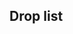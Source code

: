 ==Drop list==
{{Section}}
{{Map/Drops
|no_legend = true
|filter_button = true
|nodes = E, G, L
|boss = G, L
|Abukuma: E/Medium{Medium: S 0.9% (27/2976) / Hard: S 1.4% (373/26138)} S, G/Casual{Casual: S 1.5% (42/2804) / Easy: S 1.3% (41/3243) / Medium: S 1.1% (29/2760) / Hard: S 1.5% (323/22159)} S
|Akashi: G/Casual{Casual: S 1.6% (44/2804) / Easy: S 0.9% (30/3243) / Medium: S 1.7% (46/2760) / Hard: S 0.6% (131/22159)} S
|Akatsuki: L/Casual{Casual: S 2% (33/1080) / Easy: 0.9% (32/3376) / Medium: 1.5% (110/7208) / Hard: 1.3% (907/71052)}
|Akebono: C/Casual{Casual: S 1.8% (99/5575) / Easy: S 1.3% (107/7944) / Medium: S 1.3% (139/10334) / Hard: S 1.4% (1244/88406)} S, E/Casual{Casual: S 1.2% (40/3277) / Easy: S 1.5% (57/3780) / Medium: S 1.6% (58/2976) / Hard: S 1.4% (476/26138)} S, G/Casual{Casual: S 1.6% (47/2804) / Easy: S 1.6% (52/3243) / Medium: S 1.4% (45/2760) / Hard: S 1.4% (424/22159)} S, H/Casual{Casual: S 1.5% (46/3165) / Easy: S 1.5% (76/5237) / Medium: S 1.4% (115/8293) / Hard: S 1.4% (1100/76866)} S
|Akigumo: G/Casual{Hard: S 0.3% (71/22159)} S, L/Easy{Hard: S 0.9% (214/24589)} S
|Amagiri: L/Casual{Casual: S 3.4% (37/1080) / Easy: S 4.3% (76/1751) / Medium: S 3.8% (93/2425) / Hard: S 3.3% (813/24589)} S
|Aoba: L/Casual{Casual: S 1.3% (29/1080) / Easy: S 2.1% (67/1751) / Medium: S 2.6% (158/2425) / Hard: S 2.1% (1427/24589)} S
|Arare: 
|Arashio: 
|Asagumo: L/Casual{Casual: S 1.9% (21/1080) / Easy: S 1.9% (33/1751) / Medium: S 3.4% (128/2425) / Hard: S 4.9% (2095/24589)} S
|Asashio: L/Casual{Casual: 0.9% (17/1911) / Easy: 1.1% (36/3376) / Medium: 1.5% (110/7208) / Hard: 1.2% (847/71052)}
|Ashigara: L/Casual{Casual: S 1.6% (41/1080) / Easy: S 1.8% (61/1751) / Medium: S 2.6% (159/2425) / Hard: S 2.2% (1426/24589)} S
|Atago: L/Casual{Casual: S 4% (76/1080) / Easy: S 3.7% (118/1751) / Medium: S 3.7% (293/2425) / Hard: S 4% (2852/24589)} S
|Ayanami: C/Casual{Casual: S 1.2% (67/5575) / Easy: S 1.5% (121/7944) / Medium: S 1.5% (159/10334) / Hard: S 1.4% (1224/88406)} S, E/Casual{Casual: S 1.3% (43/3277) / Easy: S 1.6% (64/3780) / Medium: S 1.7% (54/2976) / Hard: S 1.4% (505/26138)} S, G/Casual{Casual: S 1.5% (43/2804) / Easy: S 1.3% (45/3243) / Medium: S 1.3% (45/2760) / Hard: S 1.3% (382/22159)} S, H/Easy{Easy: S 0.4% (22/5237) / Medium: S 1.4% (117/8293) / Hard: S 1.4% (1054/76866)} S, L/Casual{Casual: S 3.1% (49/1080) / Easy: S 1.5% (66/1751) / Medium: S 1% (108/2425) / Hard: 1.4% (967/71052)}
|Chikuma: L/Casual{Casual: S 5.5% (91/1080) / Easy: S 3.5% (124/1751) / Medium: S 3.3% (259/2425) / Hard: S 3.9% (2786/24589)} S
|Chitose: E/Casual{Casual: S 0.8% (25/3277) / Easy: S 1.3% (49/3780) / Medium: S 1.5% (45/2976) / Hard: S 1.4% (372/26138)} S, G/Casual{Casual: S 1.2% (35/2804) / Easy: S 1.4% (47/3243) / Medium: S 1.4% (39/2760) / Hard: S 1.4% (312/22159)} S, L/Casual{Casual: 0.9% (17/1911) / Easy: 1% (35/3376) / Medium: 1.2% (90/7208) / Hard: 1.3% (921/71052)}
|Chiyoda: E/Casual{Casual: S 1.4% (46/3277) / Easy: S 1.5% (58/3780) / Medium: S 1.5% (46/2976) / Hard: S 1.4% (357/26138)} S, G/Casual{Casual: S 1.3% (37/2804) / Easy: S 1.5% (49/3243) / Medium: S 1.3% (37/2760) / Hard: S 1.3% (298/22159)} S, L/Casual{Casual: 1% (19/1911) / Easy: 1.1% (37/3376) / Medium: 1.3% (97/7208) / Hard: 1.3% (902/71052)}
|Choukai: L/Casual{Casual: S 2.3% (40/1080) / Easy: S 1.5% (59/1751) / Medium: S 1.8% (123/2425) / Hard: S 2% (1440/24589)} S
|Etorofu: G/Casual{Casual: S 1.2% (33/2804) / Easy: S 1.2% (40/3243) / Medium: S 1.7% (47/2760) / Hard: S 1.9% (422/22159)} S, L/Casual{Casual: S 1.9% (20/1080) / Easy: S 3.9% (69/1751) / Medium: S 3.8% (92/2425) / Hard: S 3.3% (810/24589)} S
|Fubuki: E/Casual{Casual: S 1.5% (48/3277) / Easy: S 1.2% (45/3780) / Medium: S 1.4% (47/2976) / Hard: S 1.5% (495/26138)} S, G/Casual{Casual: S 1.2% (36/2804) / Easy: S 1.2% (40/3243) / Medium: S 1.6% (51/2760) / Hard: S 1.4% (382/22159)} S, L/Casual{Casual: S 2.9% (37/1080) / Easy: S 2.2% (68/1751) / Medium: S 2% (135/2425) / Hard: S 2% (1478/24589)} S
|Fujinami: L/Casual{Casual: S 2.1% (40/1080) / Easy: S 2.1% (73/1751) / Medium: S 1.6% (139/2425) / Hard: S 2.1% (1438/24589)} S
|Fumizuki: 
|Furutaka: L/Casual{Casual: S 1.9% (46/1080) / Easy: S 2.6% (86/1751) / Medium: S 2.4% (160/2425) / Hard: S 1.8% (1389/24589)} S
|Haguro: L/Casual{Casual: S 2% (43/1080) / Easy: S 2.1% (61/1751) / Medium: S 1.6% (132/2425) / Hard: S 2% (1448/24589)} S
|Hamanami: L/Casual{Casual: S 4.3% (61/1080) / Easy: S 3.5% (88/1751) / Medium: S 3.8% (188/2425) / Hard: S 3.7% (1821/24589)} S
|Haruna: L/Casual{Casual: S 1.2% (13/1080) / Easy: S 1.6% (28/1751) / Medium: S 1.6% (39/2425) / Hard: S 2.1% (510/24589)} S
|Harusame: E/Casual{Casual: S 1.4% (46/3277) / Easy: S 1.2% (47/3780) / Medium: S 1% (30/2976) / Hard: S 1.4% (366/26138)} S, G/Casual{Casual: S 1.4% (40/2804) / Easy: S 1.5% (48/3243) / Medium: S 1.6% (44/2760) / Hard: S 1.4% (372/22159)} S, L/Casual{Casual: S 2.5% (28/1080) / Easy: S 2.1% (39/1751) / Medium: S 1.8% (49/2425) / Hard: S 2.2% (580/24589)} S
|Hatsuharu: L/Casual{Casual: S 1.4% (37/1080) / Easy: 0.8% (27/3376) / Medium: 1.1% (81/7208) / Hard: 1.4% (967/71052)}
|Hatsuyuki: C/Casual{Casual: S 1.5% (82/5575) / Easy: S 1.4% (113/7944) / Medium: S 1.5% (155/10334) / Hard: S 1.4% (1242/88406)} S, E/Casual{Casual: S 1.7% (55/3277) / Easy: S 1.6% (61/3780) / Medium: S 1.3% (42/2976) / Hard: S 1.4% (498/26138)} S, G/Casual{Casual: S 1.2% (39/2804) / Easy: S 1.2% (43/3243) / Medium: S 1.4% (46/2760) / Hard: S 1.2% (388/22159)} S, L/Casual{Casual: 0.7% (14/1911) / Easy: 1.1% (36/3376) / Medium: 1.5% (108/7208) / Hard: 1.3% (909/71052)}
|Hayasui: G/Casual{Casual: S 0.2% (5/2804) / Easy: S 0.7% (23/3243) / Medium: S 1.5% (42/2760) / Hard: S 1.2% (270/22159)} S
|Hibiki: 
|Hiei: L/Casual{Casual: S 2.4% (26/1080) / Easy: S 2.4% (42/1751) / Medium: S 1.7% (42/2425) / Hard: S 1.9% (477/24589)} S
|Houshou: E/Casual{Casual: S 1.3% (43/3277) / Easy: S 1.5% (55/3780) / Medium: S 1.6% (49/2976) / Hard: S 1.4% (357/26138)} S, G/Casual{Casual: S 1.5% (42/2804) / Easy: S 1.4% (44/3243) / Medium: S 1.5% (42/2760) / Hard: S 1.4% (302/22159)} S, L/Casual{Casual: S 2.1% (39/1080) / Easy: S 2% (58/1751) / Medium: S 2.1% (134/2425) / Hard: S 2% (1442/24589)} S
|Ikazuchi: 
|Inazuma: 
|Isonami: C/Casual{Casual: S 1.4% (78/5575) / Easy: S 1.4% (108/7944) / Medium: S 1.4% (142/10334) / Hard: S 1.3% (1167/88406)} S, E/Casual{Casual: S 1.1% (36/3277) / Easy: S 1.4% (56/3780) / Medium: S 1.1% (40/2976) / Hard: S 1.3% (441/26138)} S, G/Casual{Casual: S 1.1% (36/2804) / Easy: S 1.1% (37/3243) / Medium: S 1.5% (50/2760) / Hard: S 1.4% (415/22159)} S, H/Hard{Hard: S 1.4% (1063/76866)} S, L/Casual{Casual: 0.9% (17/1911) / Easy: 1.1% (36/3376) / Medium: 1.1% (80/7208) / Hard: 1.3% (937/71052)}
|Isuzu: E/Casual{Casual: S 1% (34/3277) / Easy: S 1.6% (62/3780) / Medium: S 1.6% (48/2976) / Hard: S 1.4% (363/26138)} S, G/Casual{Casual: S 1.2% (38/2804) / Easy: S 1.2% (42/3243) / Medium: S 1.3% (42/2760) / Hard: S 1.4% (422/22159)} S, L/Casual{Casual: 0.8% (16/1911) / Easy: 1.1% (38/3376) / Medium: 1.3% (91/7208) / Hard: 1.3% (955/71052)}
|Jintsuu: E/Casual{Casual: S 1.3% (42/3277) / Easy: S 1.3% (50/3780) / Medium: S 1.3% (40/2976) / Hard: S 1.3% (425/26138)} S, G/Casual{Casual: S 1.4% (41/2804) / Easy: S 1.4% (45/3243) / Medium: S 1.6% (49/2760) / Hard: S 1.5% (420/22159)} S, L/Casual{Casual: 0.9% (18/1911) / Easy: 1.2% (40/3376) / Medium: 1.6% (115/7208) / Hard: 1.3% (935/71052)}
|Kako: L/Casual{Casual: S 1.9% (33/1080) / Easy: S 2.3% (73/1751) / Medium: S 1.5% (151/2425) / Hard: S 2.1% (1430/24589)} S
|Kazagumo: L/Casual{Casual: S 2.3% (25/1080) / Easy: S 2.9% (51/1751) / Medium: S 2.5% (61/2425) / Hard: S 2.9% (725/24589)} S
|Kikuzuki: 
|Kinu: E/Medium{Medium: S 0.7% (21/2976) / Hard: S 1.4% (373/26138)} S, G/Casual{Casual: S 1.5% (41/2804) / Easy: S 1.5% (50/3243) / Medium: S 1.7% (46/2760) / Hard: S 1.5% (330/22159)} S
|Kinugasa: L/Casual{Casual: S 1.9% (40/1080) / Easy: S 1.4% (63/1751) / Medium: S 1.7% (126/2425) / Hard: S 2.1% (1451/24589)} S
|Kirishima: L/Casual{Casual: S 1.9% (21/1080) / Easy: S 1.8% (31/1751) / Medium: S 2.1% (52/2425) / Hard: S 1.9% (467/24589)} S
|Kisaragi: L/Casual{Casual: 0.9% (18/1911)}
|Kiso: E/Casual{Casual: S 1.2% (39/3277) / Easy: S 1.5% (58/3780) / Medium: S 1.5% (46/2976) / Hard: S 1.4% (371/26138)} S, G/Casual{Casual: S 1.2% (35/2804) / Easy: S 1.7% (54/3243) / Medium: S 0.9% (31/2760) / Hard: S 1.3% (356/22159)} S, L/Casual{Casual: 0.8% (16/1911) / Easy: 1.1% (36/3376) / Medium: 1.3% (96/7208) / Hard: 1.3% (903/71052)}
|Kitakami: E/Easy{Easy: S 0.7% (27/3780) / Medium: S 1.2% (36/2976) / Hard: S 1.4% (360/26138)} S, G/Casual{Casual: S 1.2% (34/2804) / Easy: S 1.6% (52/3243) / Medium: S 1.5% (41/2760) / Hard: S 1.4% (300/22159)} S
|Kongou: L/Casual{Casual: S 2% (22/1080) / Easy: S 2.5% (44/1751) / Medium: S 1.9% (47/2425) / Hard: S 2.1% (518/24589)} S
|Kuma: E/Casual{Casual: S 1.6% (51/3277) / Easy: S 1.6% (59/3780) / Medium: S 1.4% (43/2976) / Hard: S 1.4% (376/26138)} S, G/Casual{Casual: S 1.5% (41/2804) / Easy: S 1.4% (46/3243) / Medium: S 1.4% (39/2760) / Hard: S 1.4% (312/22159)} S
|Kumano: L/Casual{Casual: S 3.1% (33/1080) / Easy: S 2.3% (41/1751) / Medium: S 2.3% (56/2425) / Hard: S 2% (488/24589)} S
|Maya: L/Casual{Casual: S 2% (33/1080) / Easy: S 1.9% (70/1751) / Medium: S 2.5% (148/2425) / Hard: S 2% (1380/24589)} S
|Mikazuki: 
|Miyuki: C/Casual{Casual: S 1.2% (66/5575) / Easy: S 1.5% (118/7944) / Medium: S 1.3% (134/10334) / Hard: S 1.4% (1208/88406)} S, E/Casual{Casual: S 1.5% (49/3277) / Easy: S 1.3% (51/3780) / Medium: S 1.6% (53/2976) / Hard: S 1.4% (487/26138)} S, G/Casual{Casual: S 1.4% (44/2804) / Easy: S 1.2% (40/3243) / Medium: S 1.2% (39/2760) / Hard: S 1.4% (394/22159)} S, L/Casual{Casual: 0.6% (11/1911) / Easy: 1% (33/3376) / Medium: 1.6% (115/7208) / Hard: 1.2% (884/71052)}
|Mochizuki: 
|Mogami: L/Casual{Casual: S 3.8% (71/1080) / Easy: S 4.1% (134/1751) / Medium: S 3.7% (282/2425) / Hard: S 3.9% (2742/24589)} S
|Murakumo: C/Casual{Casual: S 1.4% (79/5575) / Easy: S 1.4% (109/7944) / Medium: S 1.3% (132/10334) / Hard: S 1.4% (1225/88406)} S, E/Casual{Casual: S 1.3% (44/3277) / Easy: S 1.4% (54/3780) / Medium: S 1.1% (40/2976) / Hard: S 1.3% (439/26138)} S, G/Casual{Casual: S 1.5% (46/2804) / Easy: S 1.5% (49/3243) / Medium: S 1.2% (39/2760) / Hard: S 1.4% (418/22159)} S, H/Hard{Hard: S 1.4% (1087/76866)} S, L/Casual{Casual: 0.8% (15/1911) / Easy: 0.7% (23/3376) / Medium: 0.7% (48/7208)}
|Murasame: C/Casual{Casual: S 5.6% (313/5575) / Easy: S 5.8% (460/7944) / Medium: S 5.4% (556/10334) / Hard: S 5.5% (4856/88406)} S, E/Casual{Casual: S 5.8% (194/3277) / Easy: S 5.1% (197/3780) / Medium: S 4.5% (154/2976) / Hard: S 5.7% (1894/26138)} S, G/Casual{Casual: S 6.1% (179/2804) / Easy: S 5.3% (182/3243) / Medium: S 5.8% (193/2760) / Hard: S 5.7% (1667/22159)} S, H/Casual{Casual: S 5.5% (173/3165) / Easy: S 5.1% (268/5237) / Medium: S 5.9% (488/8293) / Hard: S 5.7% (4387/76866)} S
|Mutsuki: L/Casual{Casual: S 1% (32/1080) / Easy: S 1.9% (61/1751) / Medium: 1% (75/7208) / Hard: 1.3% (910/71052)}
|Myoukou: L/Casual{Casual: S 3.1% (48/1080) / Easy: S 4.1% (150/1751) / Medium: S 4% (285/2425) / Hard: S 3.9% (2769/24589)} S
|Nachi: L/Casual{Casual: S 1.9% (37/1080) / Easy: S 1.7% (51/1751) / Medium: S 1.9% (146/2425) / Hard: S 1.8% (1449/24589)} S
|Nagara: E/Casual{Casual: S 1.7% (56/3277) / Easy: S 1.3% (48/3780) / Medium: S 1.2% (35/2976) / Hard: S 1.4% (367/26138)} S, G/Casual{Casual: S 1.2% (35/2804) / Easy: S 1.4% (44/3243) / Medium: S 1.7% (47/2760) / Hard: S 1.3% (292/22159)} S
|Naka: E/Casual{Casual: S 1.3% (41/3277) / Easy: S 1% (38/3780) / Medium: S 0.9% (28/2976) / Hard: S 1.4% (467/26138)} S, G/Casual{Casual: S 1% (32/2804) / Easy: S 1.7% (55/3243) / Medium: S 1.1% (41/2760) / Hard: S 1.3% (411/22159)} S, L/Casual{Casual: 1% (20/1911) / Easy: 0.9% (32/3376) / Medium: 1.4% (99/7208) / Hard: 1.3% (936/71052)}
|Natori: E/Casual{Casual: S 1.1% (35/3277) / Easy: S 1.6% (59/3780) / Medium: S 1.2% (36/2976) / Hard: S 1.3% (331/26138)} S, G/Casual{Casual: S 1.2% (40/2804) / Easy: S 1.4% (46/3243) / Medium: S 1.1% (36/2760) / Hard: S 1.4% (425/22159)} S, L/Casual{Casual: 0.6% (11/1911) / Easy: 1% (34/3376) / Medium: 1.3% (96/7208) / Hard: 1.3% (905/71052)}
|Nenohi: 
|None: B/Casual{Casual: 100% (4296/4296) / Easy: 100% (6807/6807) / Medium: 100% (11828/11828) / Hard: 100% (110208/110208)} S, C/Casual{Casual: 100% (4238/5792) / Easy: 100% (6090/8328) / Medium: 100% (9364/12187) / Hard: 100% (98155/122767)} S, D/Casual{Casual: 100% (50/50) / Easy: 100% (82/82) / Medium: 100% (29/29) / Hard: 100% (114/114)} S, E/Casual{Casual: 83.6% (1716/3417) / Easy: 78% (1947/4018) / Medium: 74.3% (1767/3559) / Hard: 71.7% (19123/37439)} S, G/Casual{Casual: 66.5% (1195/3068) / Easy: 66.4% (1207/3406) / Medium: 65.2% (1311/3375) / Hard: 64.4% (13609/31794)} S, H/Casual{Casual: 100% (2557/3179) / Easy: 100% (4250/5274) / Medium: 100% (6714/8595) / Hard: 100% (64563/84081)} S, I/Easy{Easy: 100% (224/224) / Medium: 100% (394/394) / Hard: 100% (3126/3126)} S, J/Easy{Easy: 100% (152/152) / Medium: 100% (260/260) / Hard: 100% (1157/1157)}, L/Casual{Casual: 0% (31/1942) / Easy: 0% (176/3552) / Medium: 0% (483/7691) / Hard: 0% (4496/75548)}
|Oboro: C/Casual{Casual: S 1.5% (82/5575) / Easy: S 1.3% (104/7944) / Medium: S 1.4% (141/10334) / Hard: S 1.4% (1255/88406)} S, E/Casual{Casual: S 1.3% (43/3277) / Easy: S 1.5% (58/3780) / Medium: S 1.4% (48/2976) / Hard: S 1.5% (491/26138)} S, G/Casual{Casual: S 1.7% (49/2804) / Easy: S 1.8% (60/3243) / Medium: S 1% (33/2760) / Hard: S 1.5% (434/22159)} S, H/Casual{Casual: S 1.5% (49/3165) / Easy: S 1.5% (77/5237) / Medium: S 1.5% (123/8293) / Hard: S 1.4% (1056/76866)} S
|Ooi: E/Easy{Easy: S 0.6% (24/3780) / Medium: S 1.2% (37/2976) / Hard: S 1.4% (377/26138)} S, G/Casual{Casual: S 1.3% (36/2804) / Easy: S 1.4% (44/3243) / Medium: S 1.8% (49/2760) / Hard: S 1.3% (295/22159)} S
|Ooshio: 
|Sagiri: L/Casual{Casual: S 3.3% (36/1080) / Easy: S 2.7% (47/1751) / Medium: S 3.3% (81/2425) / Hard: S 2.5% (617/24589)} S
|Samidare: 
|Satsuki: L/Casual{Casual: 0.3% (5/1911) / Hard: 0% (3/71052)}
|Sazanami: C/Casual{Casual: S 1.7% (92/5575) / Easy: S 1.5% (120/7944) / Medium: S 1.2% (128/10334) / Hard: S 1.3% (1140/88406)} S, E/Casual{Casual: S 1.3% (42/3277) / Easy: S 1.3% (51/3780) / Medium: S 1.2% (43/2976) / Hard: S 1.4% (475/26138)} S, G/Casual{Casual: S 1.6% (49/2804) / Easy: S 1.9% (63/3243) / Medium: S 1.1% (33/2760) / Hard: S 1.3% (373/22159)} S, H/Casual{Casual: S 1.4% (45/3165) / Easy: S 1.4% (71/5237) / Medium: S 1.3% (107/8293) / Hard: S 1.4% (1097/76866)} S
|Sendai: E/Casual{Casual: S 1.5% (48/3277) / Easy: S 1% (39/3780) / Medium: S 1.3% (38/2976) / Hard: S 1.6% (408/26138)} S, G/Casual{Casual: S 1.5% (42/2804) / Easy: S 1.7% (55/3243) / Medium: S 1.6% (45/2760) / Hard: S 2.1% (457/22159)} S, L/Easy{Medium: S 0.4% (9/2425) / Hard: S 0.8% (197/24589)} S
|Shigure: C/Casual{Casual: S 2.5% (137/5575) / Easy: S 2.4% (190/7944) / Medium: S 2.8% (286/10334) / Hard: S 2.8% (2499/88406)} S, E/Casual{Casual: S 3% (104/3277) / Easy: S 2.7% (114/3780) / Medium: S 2.8% (93/2976) / Hard: S 2.7% (907/26138)} S, G/Casual{Casual: S 2.5% (77/2804) / Easy: S 2.6% (88/3243) / Medium: S 3.8% (113/2760) / Hard: S 2.7% (769/22159)} S, H/Casual{Casual: S 3.1% (97/3165) / Easy: S 2.5% (129/5237) / Medium: S 3% (248/8293) / Hard: S 2.8% (2161/76866)} S
|Shikinami: C/Casual{Casual: S 1.3% (75/5575) / Easy: S 1.3% (102/7944) / Medium: S 1.2% (122/10334) / Hard: S 1.5% (1299/88406)} S, E/Casual{Casual: S 1.7% (55/3277) / Easy: S 1.3% (53/3780) / Medium: S 1.4% (47/2976) / Hard: S 1.3% (426/26138)} S, G/Casual{Casual: S 1.2% (38/2804) / Easy: S 1.2% (41/3243) / Medium: S 1.4% (43/2760) / Hard: S 1.5% (445/22159)} S, H/Easy{Easy: S 0.4% (20/5237) / Medium: S 1.5% (121/8293) / Hard: S 1.4% (1084/76866)} S, L/Casual{Casual: 0.9% (18/1911) / Easy: 0.5% (16/3376)}
|Shimushu: E/Hard{Hard: S 0.8% (202/26138)} S, G/Casual{Casual: S 1.3% (37/2804) / Easy: S 1.1% (37/3243) / Medium: S 2.4% (66/2760) / Hard: S 2.2% (492/22159)} S, L/Casual{Casual: S 1.9% (20/1080) / Easy: S 3.8% (67/1751) / Medium: S 3.7% (90/2425) / Hard: S 3.1% (757/24589)} S
|Shiratsuyu: C/Casual{Casual: S 2.4% (136/5575) / Easy: S 3.1% (250/7944) / Medium: S 2.9% (295/10334) / Hard: S 2.8% (2509/88406)} S, E/Casual{Casual: S 2.9% (96/3277) / Easy: S 3% (117/3780) / Medium: S 2.7% (91/2976) / Hard: S 2.7% (919/26138)} S, G/Casual{Casual: S 2.8% (87/2804) / Easy: S 2.9% (96/3243) / Medium: S 3.3% (105/2760) / Hard: S 2.7% (810/22159)} S, H/Casual{Casual: S 3% (96/3165) / Easy: S 2.7% (142/5237) / Medium: S 2.6% (216/8293) / Hard: S 2.8% (2155/76866)} S, L/Casual{Casual: 1.2% (22/1911) / Easy: 1% (33/3376) / Medium: 1.3% (96/7208) / Hard: 1.3% (905/71052)}
|Shirayuki: E/Casual{Casual: S 1.4% (45/3277) / Easy: S 1.4% (52/3780) / Medium: S 1.5% (46/2976) / Hard: S 1.4% (460/26138)} S, G/Casual{Casual: S 1.2% (40/2804) / Easy: S 1.7% (56/3243) / Medium: S 1.1% (34/2760) / Hard: S 1.3% (392/22159)} S, L/Casual{Casual: 0.9% (18/1911) / Easy: 0.9% (29/3376) / Medium: 1.3% (92/7208) / Hard: 1.4% (972/71052)}
|Shouhou: E/Casual{Casual: S 1.7% (56/3277) / Easy: S 1.5% (56/3780) / Medium: S 1.4% (43/2976) / Hard: S 1.5% (393/26138)} S, G/Casual{Casual: S 1.1% (31/2804) / Easy: S 1.1% (37/3243) / Medium: S 1.2% (32/2760) / Hard: S 1.3% (296/22159)} S, L/Casual{Casual: S 2.2% (39/1080) / Easy: S 1.8% (62/1751) / Medium: S 2.1% (156/2425) / Hard: S 2.1% (1398/24589)} S
|Suzukaze: L/Casual{Casual: 0.5% (10/1911) / Easy: 1% (33/3376) / Medium: 1.3% (93/7208) / Hard: 1.3% (940/71052)}
|Suzuya: L/Casual{Casual: S 1.9% (21/1080) / Easy: S 1.8% (31/1751) / Medium: S 2.2% (54/2425) / Hard: S 2.1% (516/24589)} S
|Taigei: L/Easy{Easy: S 0.2% (3/1751) / Medium: S 1.6% (39/2425) / Hard: S 1% (245/24589)} S
|Takao: L/Casual{Casual: S 3.6% (70/1080) / Easy: S 4.1% (135/1751) / Medium: S 4.6% (297/2425) / Hard: S 3.8% (2859/24589)} S
|Tama: E/Casual{Casual: S 1.1% (36/3277) / Easy: S 1.5% (56/3780) / Medium: S 1.5% (44/2976) / Hard: S 1.4% (357/26138)} S, G/Casual{Casual: S 1.1% (32/2804) / Easy: S 1.5% (50/3243) / Medium: S 0.9% (34/2760) / Hard: S 1.4% (419/22159)} S, L/Casual{Casual: 1.1% (21/1911) / Easy: 0.9% (31/3376) / Medium: 1.3% (94/7208) / Hard: 1.3% (956/71052)}
|Tatsuta: L/Casual{Casual: S 2% (36/1080) / Easy: S 2.2% (73/1751) / Medium: S 1.9% (137/2425) / Hard: S 2% (1449/24589)} S
|Tenryuu: L/Casual{Casual: S 2.4% (48/1080) / Easy: S 1.6% (58/1751) / Medium: S 2.4% (167/2425) / Hard: S 2.1% (1500/24589)} S
|Tone: L/Casual{Casual: S 3.9% (75/1080) / Easy: S 4.8% (148/1751) / Medium: S 4.6% (311/2425) / Hard: S 3.9% (2868/24589)} S
|Uranami: E/Hard{Hard: S 0.9% (223/26138)} S, G/Casual{Casual: S 1.5% (42/2804) / Easy: S 1.1% (37/3243) / Medium: S 1.3% (35/2760) / Hard: S 1.5% (333/22159)} S, L/Casual{Casual: S 1.4% (15/1080) / Easy: S 2.1% (36/1751) / Medium: S 2.1% (51/2425) / Hard: S 1.8% (444/24589)} S
|Ushio: C/Casual{Casual: S 1.5% (82/5575) / Easy: S 1.3% (107/7944) / Medium: S 1.6% (163/10334) / Hard: S 1.4% (1203/88406)} S, E/Casual{Casual: S 1.4% (45/3277) / Easy: S 1.2% (45/3780) / Medium: S 1.4% (50/2976) / Hard: S 1.5% (468/26138)} S, G/Casual{Casual: S 1.3% (39/2804) / Easy: S 1.3% (47/3243) / Medium: S 0.7% (26/2760) / Hard: S 1.5% (421/22159)} S, H/Casual{Casual: S 1.1% (35/3165) / Easy: S 1.5% (81/5237) / Medium: S 1.4% (115/8293) / Hard: S 1.5% (1128/76866)} S
|Wakaba: L/Medium{Hard: 0% (3/71052)}
|Yamagumo: L/Casual{Casual: S 2.3% (25/1080) / Easy: S 3% (74/1751) / Medium: S 2.1% (144/2425) / Hard: S 3.6% (1845/24589)} S
|Yura: E/Casual{Casual: S 1.4% (46/3277) / Easy: S 1.2% (47/3780) / Medium: S 1.4% (42/2976) / Hard: S 1.5% (394/26138)} S, G/Casual{Casual: S 2% (56/2804) / Easy: S 2.6% (84/3243) / Medium: S 2.9% (88/2760) / Hard: S 3.6% (873/22159)} S, L/Casual{Casual: 1% (20/1911) / Easy: 1.1% (37/3376) / Medium: 1.3% (91/7208) / Hard: 1.3% (904/71052)}
|Yuubari: E/Casual{Casual: S 1% (32/3277) / Easy: S 1.4% (53/3780) / Medium: S 1.7% (51/2976) / Hard: S 1.5% (385/26138)} S, G/Casual{Casual: S 1.6% (45/2804) / Easy: S 1.9% (60/3243) / Medium: S 1.2% (33/2760) / Hard: S 1.5% (330/22159)} S
|Yuudachi: C/Casual{Casual: S 3% (166/5575) / Easy: S 2.9% (230/7944) / Medium: S 2.6% (271/10334) / Hard: S 2.9% (2541/88406)} S, E/Casual{Casual: S 2.5% (86/3277) / Easy: S 2.9% (111/3780) / Medium: S 2.9% (101/2976) / Hard: S 2.7% (938/26138)} S, G/Casual{Casual: S 2.9% (87/2804) / Easy: S 2.8% (98/3243) / Medium: S 2.8% (87/2760) / Hard: S 2.8% (807/22159)} S, H/Casual{Casual: S 2.6% (81/3165) / Easy: S 2.6% (138/5237) / Medium: S 2.8% (231/8293) / Hard: S 2.8% (2146/76866)} S, L/Hard{Hard: 0% (3/71052)}
}}
{{SectionEnd}}